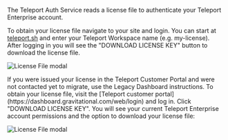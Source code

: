 The Teleport Auth Service reads a license file to authenticate your Teleport
Enterprise account.

<Tabs>
<TabItem label="Your Teleport Workspace">

To obtain your license file navigate to your site and login.
You can start at [teleport.sh](https://teleport.sh) and enter your
Teleport Workspace name (e.g. my-license). After logging in
you will see the "DOWNLOAD LICENSE KEY" button to download the license file.

![License File modal](../../../img/enterprise/license-tenant.png)

<Notice>
If you were issued your license in the Teleport Customer Portal and were
not contacted yet to migrate, use the Legacy Dashboard instructions.
</Notice>
</TabItem>

<TabItem label="Legacy Dashboard">
To obtain your license file, visit the [Teleport customer
portal](https://dashboard.gravitational.com/web/login) and log in. Click
"DOWNLOAD LICENSE KEY". You will see your current Teleport Enterprise account
permissions and the option to download your license file:

![License File modal](../../../img/enterprise/license.png)
</TabItem>
</Tabs>
